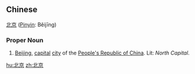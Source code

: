 ==Chinese==
[[北]][[京]] ([[Pinyin]]: Běijīng)

===Proper Noun===
# [[Beijing]], [[capital]] [[city]] of the [[People's Republic of China]].  Lit: ''North'' ''Capital''.

[[hu:北京]]
[[zh:北京]]